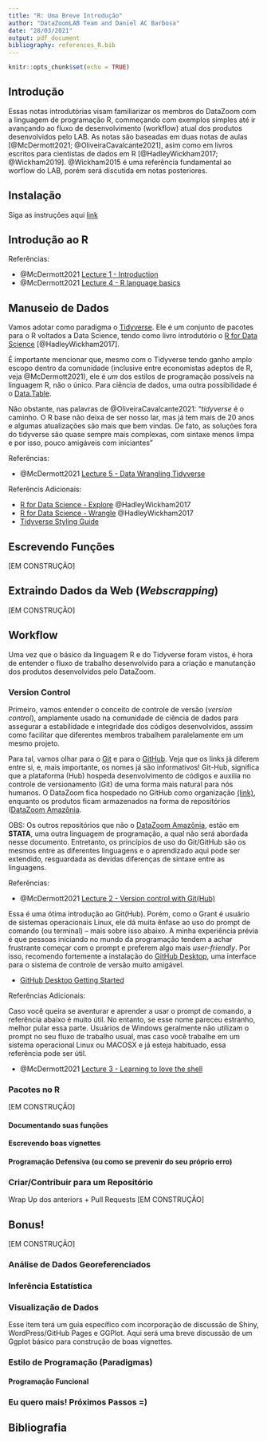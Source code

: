 ```yaml
---
title: "R: Uma Breve Introdução"
author: "DataZoomLAB Team and Daniel AC Barbosa"
date: "28/03/2021"
output: pdf_document
bibliography: references_R.bib
---
```


```r
knitr::opts_chunk$set(echo = TRUE)
```

## Introdução

Essas notas introdutórias visam familiarizar os membros do DataZoom com a linguagem de programação R, commeçando com exemplos simples até ir avançando ao fluxo de desenvolvimento (workflow) atual dos produtos desenvolvidos pelo LAB. As notas são baseadas em duas notas de aulas [@McDermott2021; @OliveiraCavalcante2021], asim como em livros escritos para cientistas de dados em R [@HadleyWickham2017; @Wickham2019]. @Wickham2015 é uma referência fundamental ao worflow do LAB, porém será discutida em notas posteriores.

## Instalação

Siga as instruções aqui [link](https://rstudio-education.github.io/hopr/starting.html)

## Introdução ao R

Referências: 

  - @McDermott2021 [Lecture 1 - Introduction](https://raw.githack.com/uo-ec607/lectures/master/01-intro/01-Intro.html)
  - @McDermott2021 [Lecture 4 - R language basics](https://raw.githack.com/uo-ec607/lectures/master/04-rlang/04-rlang.html)
  
## Manuseio de Dados 

Vamos adotar como paradigma o [Tidyverse](https://www.tidyverse.org/). Ele é um conjunto de pacotes para o R voltados a Data Science, tendo como livro introdutório o [R for Data Science](https://r4ds.had.co.nz/) [@HadleyWickham2017].

É importante mencionar que, mesmo com o Tidyverse tendo ganho amplo escopo dentro da comunidade (inclusive entre economistas adeptos de R, veja @McDermott2021), ele é *um* dos estilos de programação possíveis na linguagem R, não o único. Para ciência de dados, uma outra possibilidade é o [Data.Table](https://raw.githack.com/uo-ec607/lectures/master/05-datatable/05-datatable.html).

Não obstante, nas palavras de @OliveiraCavalcante2021: "*tidyverse* é o caminho. O R base não deixa de ser nosso lar, mas já tem mais de 20 anos e algumas atualizações são mais que bem vindas. De fato, as soluções fora do tidyverse são quase sempre mais complexas, com sintaxe menos limpa e por isso, pouco amigáveis com iniciantes"

Referências:

  - @McDermott2021 [Lecture 5 - Data Wrangling Tidyverse](https://raw.githack.com/uo-ec607/lectures/master/05-tidyverse/05-tidyverse.html)

Referêncis Adicionais:

  - [R for Data Science - Explore](https://r4ds.had.co.nz/explore-intro.html) @HadleyWickham2017
  - [R for Data Science - Wrangle](https://r4ds.had.co.nz/wrangle-intro.html) @HadleyWickham2017
  - [Tidyverse Styling Guide](https://style.tidyverse.org/)
  
## Escrevendo Funções

[EM CONSTRUÇÃO]

## Extraindo Dados da Web (*Webscrapping*)

[EM CONSTRUÇÃO]

## Workflow

Uma vez que o básico da linguagem R e do Tidyverse foram vistos, é hora de entender o fluxo de trabalho desenvolvido para a criação e manutanção dos produtos desenvolvidos pelo DataZoom. 

### Version Control

Primeiro, vamos entender o conceito de controle de versão (*version control*), amplamente usado na comunidade de ciência de dados para assegurar a estabilidade e integridade dos códigos desenvolvidos, asssim como facilitar que diferentes membros trabalhem paralelamente em um mesmo projeto.

Para tal, vamos olhar para o [Git](https://git-scm.com/) e para o [GitHub](https://github.com/). Veja que os links já diferem entre si, e, mais importante, os nomes já são informativos! Git-Hub, significa que a plataforma (Hub) hospeda desenvolvimento de códigos e auxilia no controle de versionamento (Git) de uma forma mais natural para nós humanos. O DataZoom fica hospedado no GitHub como organização [(link)](https://github.com/datazoompuc), enquanto os produtos ficam armazenados na forma de repositórios ([DataZoom Amazônia](https://github.com/datazoompuc/datazoom.amazonia).

OBS: Os outros repositórios que não o [DataZoom Amazônia](https://github.com/datazoompuc/datazoom.amazonia), estão em **STATA**, uma outra linguagem de programação, a qual não será abordada nesse documento. Entretanto, os princípios de uso do Git/GitHub são os mesmos entre as diferentes linguagens e o aprendizado aqui pode ser extendido, resguardada as devidas diferenças de sintaxe entre as linguagens.

Referências:

 - @McDermott2021 [Lecture 2 - Version control with Git(Hub)](https://raw.githack.com/uo-ec607/lectures/master/02-git/02-Git.html)

Essa é uma ótima introdução ao Git(Hub). Porém, como o Grant é usuário de sistemas operacionais Linux, ele dá muita ênfase ao uso do prompt de comando (ou terminal) -- mais sobre isso abaixo. A minha experiência prévia é que pessoas iniciando no mundo da programação tendem a achar frustrante começar com o prompt e preferem algo mais *user-friendly*. Por isso, recomendo fortemente a instalação do [GitHub Desktop](https://desktop.github.com/), uma interface para o sistema de controle de versão muito amigável.

  - [GitHub Desktop Getting Started](https://docs.github.com/en/desktop/installing-and-configuring-github-desktop/getting-started-with-github-desktop)

Referências Adicionais:

Caso você queira se aventurar e aprender a usar o prompt de comando, a referência abaixo é muito útil. No entanto, se esse nome pareceu estranho, melhor pular essa parte. Usuários de Windows geralmente não utilizam o prompt no seu fluxo de trabalho usual, mas caso você trabalhe em um sistema operacional Linux ou MACOSX e já esteja habituado, essa referência pode ser útil.

  - @McDermott2021 [Lecture 3 - Learning to love the shell](https://raw.githack.com/uo-ec607/lectures/master/03-shell/03-shell.html)
  
### Pacotes no R

[EM CONSTRUÇÃO]

#### Documentando suas funções

#### Escrevendo boas vignettes

#### Programação Defensiva (ou como se prevenir do seu próprio erro)

### Criar/Contribuir para um Repositório

Wrap Up dos anteriors + Pull Requests [EM CONSTRUÇÃO]

## Bonus!

[EM CONSTRUÇÃO]

### Análise de Dados Georeferenciados

### Inferência Estatística

### Visualização de Dados

Esse item terá um guia específico com incorporação de discussão de Shiny, WordPress/GitHub Pages e GGPlot. Aqui será uma breve discussão de um Ggplot básico para construção de boas vignettes.

### Estilo de Programação (Paradigmas)

#### Programação Funcional

### Eu quero mais! Próximos Passos =)

## Bibliografia



